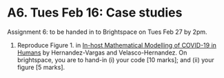 # A6. Tues Feb 16: Case studies

Assignment 6: to be handed in to Brightspace on Tues Feb 27 by 2pm.


1. Reproduce Figure 1. in [In-host Mathematical Modelling of COVID-19 in Humans](https://www-ncbi-nlm-nih-gov.qe2a-proxy.mun.ca/pmc/articles/PMC7526677/) by Hernandez-Vargas and Velasco-Hernandez. On brightspace, you are to hand-in (i) your code [10 marks]; and (ii) your figure [5 marks].
